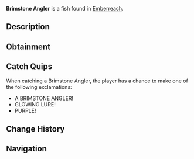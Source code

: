 {{FishInfobox
|image          = Brimstone Angler.png
|rarity         = Mythical
|sea            = Second Sea
|location       = [[Emberreach]]
|sublocation    = 
|sources        = Fishing Rod
|radar_location = 
|prog_speed     = -68
|xp             = 1200
|weather        = Foggy
|time           = Night
|season         = Autumn
|bait           = Ember Berries
|base_weight    = 483
|base_value     = 2500
|weight_range   = 297
|base_chance    = 13
|base_resil     = 22
}}
'''Brimstone Angler''' is a {{Rarity|Mythical}} fish found in [[Emberreach]].

== Description ==
{{Description|A mysterious fish, its fins casting an eerie glow in the mist.|Bestiary Entry}}

== Obtainment ==
{{Description|Its light tempts in the foggy embers of dusk.|Bestiary Hint}}
{{Fish Availability|
Emberreach/Surrounding Ocean
|top_rods      = 
Free Spirit Rod\59632.3\141254.04;
Egg Rod\46521.56\120273.9;
Verdant Shear Rod\44147.36\114135.77;
Azure Of Lagoon\43748.63\107041.81;
Great Dreamer Rod\43622.81\112183.08;
Krampus's Rod\43025.26\66234.98;
Steady Rod\33078.27\68008.34;
Frostfire Rod\31205.92\67363.1;
Blazebringer Rod\43486.49\110679.52;
Brick Built Rod\35453.6\99456.43;
Resourceful Rod\34867.14\81828.66;
Trident Rod\38478.96\90489.18;
Ethereal Prism Rod\31985.41\77655.34;
Seraphic Rod\31328.22\79972.15;
No-Life Rod\29759.44\78883.62;
Challenger's Rod\28948.11\76513.15;
Rod Of The Forgotten Fang\28352.14\73496.81;
Rod Of The Exalted One\27997.94\71626.23;
Rod Of The Depths\27088.96\70799.28;
Depthseeker Rod\26624.71\72059.64;
Volcanic Rod\26126.36\69862.93;
Avalanche Rod\26033.33\70545.9;
Zeus Rod\25798.27\68985.6
|recommended   = Free Spirit Rod
}}

== Catch Quips ==
When catching a Brimstone Angler, the player has a chance to make one of the following exclamations:
* A BRIMSTONE ANGLER!
* GLOWING LURE!
* PURPLE!

== Change History ==
{{Change History|{{subst:Current Version}}}}

== Navigation ==
{{Fish Navbox|Emberreach}}